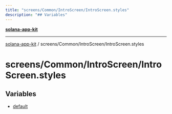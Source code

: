 ```yaml
---
title: "screens/Common/IntroScreen/IntroScreen.styles"
description: "## Variables"
---
```


[**solana-app-kit**](../../../../README.mdx)

***

[solana-app-kit](../../../../README.mdx) / screens/Common/IntroScreen/IntroScreen.styles

# screens/Common/IntroScreen/IntroScreen.styles

## Variables

- [default](variables/default.mdx)
